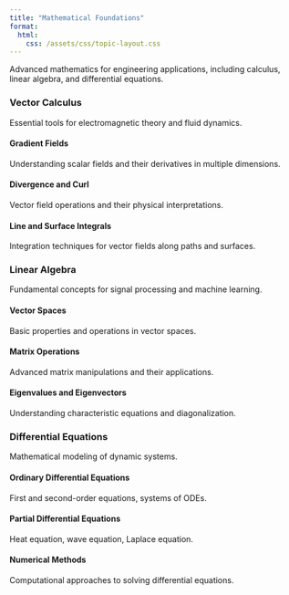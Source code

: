 ```yaml
---
title: "Mathematical Foundations"
format:
  html:
    css: /assets/css/topic-layout.css
---
```


::: {.topic-intro .math-topic}
Advanced mathematics for engineering applications, including calculus, linear algebra, and differential equations.
:::

::: {.subtopics-grid .math-topic}
::: {.topic .collapsed}
### Vector Calculus
Essential tools for electromagnetic theory and fluid dynamics.

::: {.subtopics}
#### Gradient Fields
Understanding scalar fields and their derivatives in multiple dimensions.

#### Divergence and Curl
Vector field operations and their physical interpretations.

#### Line and Surface Integrals
Integration techniques for vector fields along paths and surfaces.
:::
:::

::: {.topic .collapsed}
### Linear Algebra
Fundamental concepts for signal processing and machine learning.

::: {.subtopics}
#### Vector Spaces
Basic properties and operations in vector spaces.

#### Matrix Operations
Advanced matrix manipulations and their applications.

#### Eigenvalues and Eigenvectors
Understanding characteristic equations and diagonalization.
:::
:::

::: {.topic .collapsed}
### Differential Equations
Mathematical modeling of dynamic systems.

::: {.subtopics}
#### Ordinary Differential Equations
First and second-order equations, systems of ODEs.

#### Partial Differential Equations
Heat equation, wave equation, Laplace equation.

#### Numerical Methods
Computational approaches to solving differential equations.
:::
:::
:::

<script>
window.addEventListener('load', function() {
    document.querySelectorAll('.topic').forEach(topic => {
        const header = topic.querySelector('h3');
        header.addEventListener('click', () => {
            topic.classList.toggle('collapsed');
        });
    });
});
</script>
